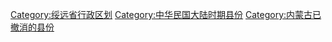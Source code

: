 [[Category:绥远省行政区划|Category:绥远省行政区划]]
[[Category:中华民国大陆时期县份|Category:中华民国大陆时期县份]]
[[Category:内蒙古已撤消的县份|Category:内蒙古已撤消的县份]]